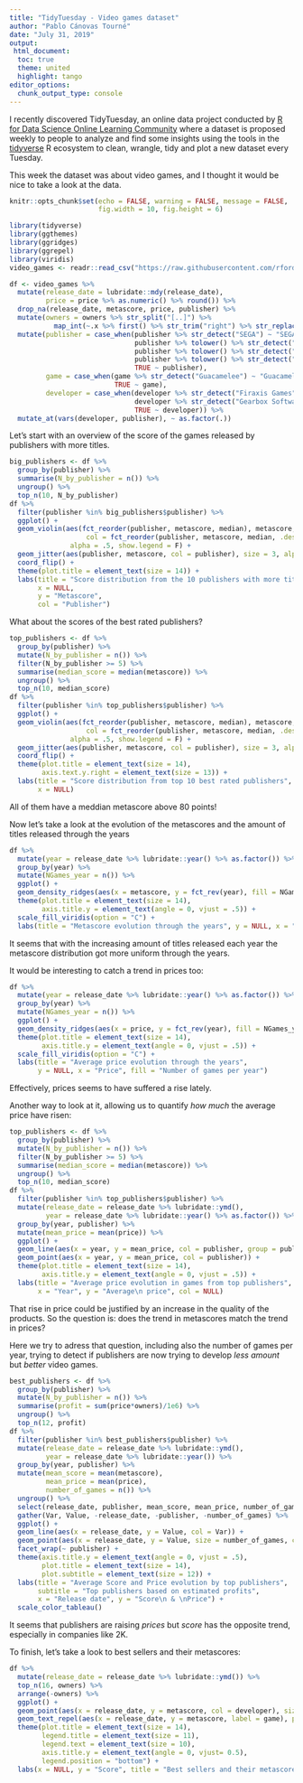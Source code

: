 ---
title: "TidyTuesday - Video games dataset"
author: "Pablo Cánovas Tourné"
date: "July 31, 2019"
output:
 html_document: 
  toc: true
  theme: united  
  highlight: tango
editor_options: 
  chunk_output_type: console
---

I recently discovered TidyTuesday, an online data project conducted by
[R for Data Science Online Learning Community](https://github.com/rfordatascience) where a dataset is proposed weekly to people to analyze and find some insights using the tools in the [tidyverse](https://www.tidyverse.org/) R ecosystem to clean, wrangle, tidy and plot a new dataset every Tuesday.

This week the dataset was about video games, and I thought it would be nice to take a look at the data.


```{r setup,echo=FALSE}
knitr::opts_chunk$set(echo = FALSE, warning = FALSE, message = FALSE, 
                      fig.width = 10, fig.height = 6)
```

```{r}
library(tidyverse)
library(ggthemes)
library(ggridges)
library(ggrepel)
library(viridis)
video_games <- readr::read_csv("https://raw.githubusercontent.com/rfordatascience/tidytuesday/master/data/2019/2019-07-30/video_games.csv")
```


```{r}
df <- video_games %>% 
  mutate(release_date = lubridate::mdy(release_date),
         price = price %>% as.numeric() %>% round()) %>% 
  drop_na(release_date, metascore, price, publisher) %>%
  mutate(owners = owners %>% str_split("[..]") %>%
           map_int(~.x %>% first() %>% str_trim("right") %>% str_replace_all("[,]", "") %>% as.integer())) %>% 
  mutate(publisher = case_when(publisher %>% str_detect("SEGA") ~ "SEGA",
                               publisher %>% tolower() %>% str_detect("square enix") ~ "Square Enix",
                               publisher %>% tolower() %>% str_detect("capcom") ~ "CAPCOM",
                               publisher %>% tolower() %>% str_detect("2k") ~ "2K",
                               TRUE ~ publisher),
         game = case_when(game %>% str_detect("Guacamelee") ~ "Guacamelee!",
                          TRUE ~ game),
         developer = case_when(developer %>% str_detect("Firaxis Games") ~ "Firaxis Games - Aspyr",
                               developer %>% str_detect("Gearbox Software") ~ "Gearbox Software - Aspyr",
                               TRUE ~ developer)) %>% 
  mutate_at(vars(developer, publisher), ~ as.factor(.))
```

Let's start with an overview of the score of the games released by publishers with more titles.


```{r}
big_publishers <- df %>% 
  group_by(publisher) %>% 
  summarise(N_by_publisher = n()) %>% 
  ungroup() %>% 
  top_n(10, N_by_publisher)
df %>%
  filter(publisher %in% big_publishers$publisher) %>% 
  ggplot() + 
  geom_violin(aes(fct_reorder(publisher, metascore, median), metascore,
                   col = fct_reorder(publisher, metascore, median, .desc = TRUE)), 
               alpha = .5, show.legend = F) +
  geom_jitter(aes(publisher, metascore, col = publisher), size = 3, alpha = .4, show.legend = F) +
  coord_flip() + 
  theme(plot.title = element_text(size = 14)) + 
  labs(title = "Score distribution from the 10 publishers with more titles", 
       x = NULL,
       y = "Metascore",
       col = "Publisher")
```

What about the scores of the best rated publishers?

```{r}
top_publishers <- df %>% 
  group_by(publisher) %>% 
  mutate(N_by_publisher = n()) %>% 
  filter(N_by_publisher >= 5) %>% 
  summarise(median_score = median(metascore)) %>% 
  ungroup() %>% 
  top_n(10, median_score)
df %>%
  filter(publisher %in% top_publishers$publisher) %>% 
  ggplot() + 
  geom_violin(aes(fct_reorder(publisher, metascore, median), metascore,
                   col = fct_reorder(publisher, metascore, median, .desc = TRUE)),
               alpha = .5, show.legend = F) +
  geom_jitter(aes(publisher, metascore, col = publisher), size = 3, alpha = .4, show.legend = F) +
  coord_flip() + 
  theme(plot.title = element_text(size = 14), 
        axis.text.y.right = element_text(size = 13)) + 
  labs(title = "Score distribution from top 10 best rated publishers", 
       x = NULL)
```

All of them have a meddian metascore above 80 points!

Now let's take a look at the evolution of the metascores and the amount of titles released through the years

```{r, fig.height = 5}
df %>% 
  mutate(year = release_date %>% lubridate::year() %>% as.factor()) %>% 
  group_by(year) %>% 
  mutate(NGames_year = n()) %>% 
  ggplot() + 
  geom_density_ridges(aes(x = metascore, y = fct_rev(year), fill = NGames_year)) +
  theme(plot.title = element_text(size = 14),
        axis.title.y = element_text(angle = 0, vjust = .5)) + 
  scale_fill_viridis(option = "C") + 
  labs(title = "Metascore evolution through the years", y = NULL, x = "Metascore", fill = "Number of games per year")
```

It seems that with the increasing amount of titles released each year the metascore distribution got more uniform through the years.

It would be interesting to catch a trend in prices too: 

```{r, fig.height = 5}
df %>% 
  mutate(year = release_date %>% lubridate::year() %>% as.factor()) %>% 
  group_by(year) %>% 
  mutate(NGames_year = n()) %>% 
  ggplot() + 
  geom_density_ridges(aes(x = price, y = fct_rev(year), fill = NGames_year)) +
  theme(plot.title = element_text(size = 14),
        axis.title.y = element_text(angle = 0, vjust = .5)) + 
  scale_fill_viridis(option = "C") + 
  labs(title = "Average price evolution through the years",
       y = NULL, x = "Price", fill = "Number of games per year")
```

Effectively, prices seems to have suffered a rise lately.

Another way to look at it, allowing us to quantify *how much* the average price have risen:

```{r, fig.height = 5}
top_publishers <- df %>% 
  group_by(publisher) %>% 
  mutate(N_by_publisher = n()) %>% 
  filter(N_by_publisher >= 5) %>% 
  summarise(median_score = median(metascore)) %>% 
  ungroup() %>% 
  top_n(10, median_score)
df %>% 
  filter(publisher %in% top_publishers$publisher) %>% 
  mutate(release_date = release_date %>% lubridate::ymd(),
         year = release_date %>% lubridate::year() %>% as.factor()) %>% 
  group_by(year, publisher) %>% 
  mutate(mean_price = mean(price)) %>% 
  ggplot() + 
  geom_line(aes(x = year, y = mean_price, col = publisher, group = publisher)) +
  geom_point(aes(x = year, y = mean_price, col = publisher)) + 
  theme(plot.title = element_text(size = 14),
        axis.title.y = element_text(angle = 0, vjust = .5)) + 
  labs(title = "Average price evolution in games from top publishers",
       x = "Year", y = "Average\n price", col = NULL)
```


That rise in price could be justified by an increase in the quality of the products.
So the question is: does the trend in metascores match the trend in prices?

Here we try to adress that question, including also the number of games per year, trying to detect if publishers are now trying to develop *less amount* but *better* video games.


```{r, fig.height = 7}
best_publishers <- df %>% 
  group_by(publisher) %>% 
  mutate(N_by_publisher = n()) %>% 
  summarise(profit = sum(price*owners)/1e6) %>% 
  ungroup() %>% 
  top_n(12, profit)
df %>% 
  filter(publisher %in% best_publishers$publisher) %>%
  mutate(release_date = release_date %>% lubridate::ymd(),
         year = release_date %>% lubridate::year()) %>% 
  group_by(year, publisher) %>% 
  mutate(mean_score = mean(metascore),
         mean_price = mean(price),
         number_of_games = n()) %>% 
  ungroup() %>% 
  select(release_date, publisher, mean_score, mean_price, number_of_games) %>% 
  gather(Var, Value, -release_date, -publisher, -number_of_games) %>% 
  ggplot() + 
  geom_line(aes(x = release_date, y = Value, col = Var)) +
  geom_point(aes(x = release_date, y = Value, size = number_of_games, col = Var)) +
  facet_wrap(~ publisher) + 
  theme(axis.title.y = element_text(angle = 0, vjust = .5), 
        plot.title = element_text(size = 14), 
        plot.subtitle = element_text(size = 12)) +
  labs(title = "Average Score and Price evolution by top publishers", 
       subtitle = "Top publishers based on estimated profits",
       x = "Release date", y = "Score\n & \nPrice") +
  scale_color_tableau()
```

It seems that publishers are raising *prices* but *score* has the opposite trend, especially in companies like 2K.

To finish, let's take a look to best sellers and their metascores:


```{r, fig.height = 7}
df %>% 
  mutate(release_date = release_date %>% lubridate::ymd()) %>% 
  top_n(16, owners) %>%
  arrange(-owners) %>%
  ggplot() + 
  geom_point(aes(x = release_date, y = metascore, col = developer), size = 3, alpha = .8) + 
  geom_text_repel(aes(x = release_date, y = metascore, label = game), point.padding = 0.25) + 
  theme(plot.title = element_text(size = 14), 
        legend.title = element_text(size = 11),
        legend.text = element_text(size = 10),
        axis.title.y = element_text(angle = 0, vjust= 0.5),
        legend.position = "bottom") + 
  labs(x = NULL, y = "Score", title = "Best sellers and their metascore", col = "Developer")
```